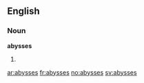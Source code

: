 ==English==

===Noun===
'''abysses'''

# {{plural of|[[abyss]]}}

[[ar:abysses]]
[[fr:abysses]]
[[no:abysses]]
[[sv:abysses]]